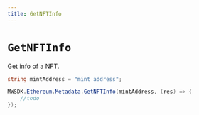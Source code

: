 ```yaml
---
title: GetNFTInfo
---
```


# `GetNFTInfo`

Get info of a NFT.

```csharp
string mintAddress = "mint address";

MWSDK.Ethereum.Metadata.GetNFTInfo(mintAddress, (res) => {
    //todo
});
```